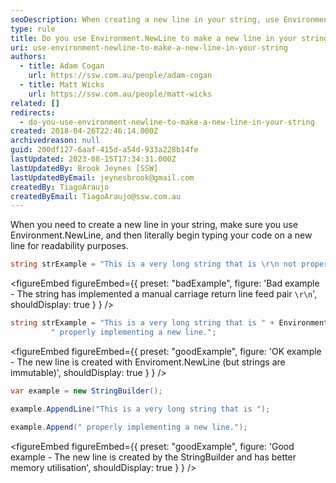 ```yaml
---
seoDescription: When creating a new line in your string, use Environment.NewLine to improve readability and memory utilization.
type: rule
title: Do you use Environment.NewLine to make a new line in your string?
uri: use-environment-newline-to-make-a-new-line-in-your-string
authors:
  - title: Adam Cogan
    url: https://ssw.com.au/people/adam-cogan
  - title: Matt Wicks
    url: https://ssw.com.au/people/matt-wicks
related: []
redirects:
  - do-you-use-environment-newline-to-make-a-new-line-in-your-string
created: 2018-04-26T22:46:14.000Z
archivedreason: null
guid: 200df127-6aaf-415d-a54d-933a228b14fe
lastUpdated: 2023-08-15T17:34:31.000Z
lastUpdatedBy: Brook Jeynes [SSW]
lastUpdatedByEmail: jeynesbrook@gmail.com
createdBy: TiagoAraujo
createdByEmail: TiagoAraujo@ssw.com.au
---
```


When you need to create a new line in your string, make sure you use Environment.NewLine, and then literally begin typing your code on a new line for readability purposes.
```csharp
string strExample = "This is a very long string that is \r\n not properly implementing a new line.";
```

<figureEmbed figureEmbed={{
  preset: "badExample",
  figure: 'Bad example - The string has implemented a manual carriage return line feed pair `\r\n`',
  shouldDisplay: true
} } />


```csharp
string strExample = "This is a very long string that is " + Environment.NewLine +
		 " properly implementing a new line.";
```

<figureEmbed figureEmbed={{
  preset: "goodExample",
  figure: 'OK example - The new line is created with Enviroment.NewLine (but strings are immutable)',
  shouldDisplay: true
} } />


```csharp
var example = new StringBuilder();

example.AppendLine("This is a very long string that is ");

example.Append(" properly implementing a new line.");
```

<figureEmbed figureEmbed={{
  preset: "goodExample",
  figure: 'Good example - The new line is created by the StringBuilder and has better memory utilisation',
  shouldDisplay: true
} } />
